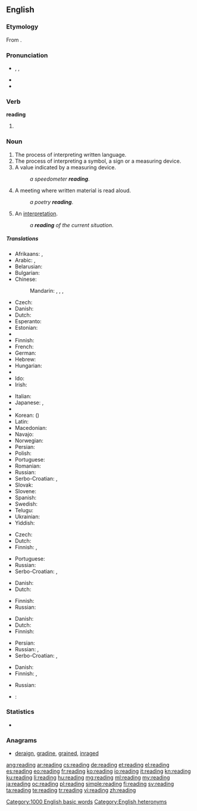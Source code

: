 {{wikipedia|reading (disambiguation)}}
{{also|Reading}}
==English==

===Etymology===
From {{suffix|read|ing}}.

===Pronunciation===
* {{enPR|rēd'ĭng}}, {{IPA|/ˈriːdɪŋ/}}, {{X-SAMPA|/"ri:dIN/}}
* {{audio|en-us-reading.ogg|Audio (US)}}
* {{rhymes|iːdɪŋ}}

===Verb===
'''reading'''

# {{present participle of|read}}

===Noun===
{{wikipedia}}
{{en-noun|s|-}}

# The process of interpreting written language.
# The process of interpreting a symbol, a sign or a measuring device.
# A value indicated by a measuring device.
#: ''a speedometer '''reading'''''.
# A meeting where written material is read aloud.
#: ''a poetry '''reading'''''.
# An [[interpretation]].
#: ''a '''reading''' of the current situation''.

=====Translations=====
{{trans-top|the process of interpreting written language}}
* Afrikaans: {{t-|af|lesing}}, {{t-|af|oplesing}}
* Arabic: {{t-|ar|قراءة|f|tr=qirā'a}}, {{t-|ar|مطالعة|f|tr=muṭālaʿa|sc=Arab}}
* Belarusian: {{t-|be|чытанне|n|tr=čytánnje|sc=Cyrl}}
* Bulgarian: {{t-|bg|четене|n|tr=čétene|sc=Cyrl}}
* Chinese:
*: Mandarin: {{t|cmn|讀書|sc=Hani}},  {{t+|cmn|读书|tr=dúshū|sc=Hani}},  {{t|cmn|閱讀|sc=Hani}},  {{t+|cmn|阅读|tr=yuèdú|sc=Hani}}
* Czech: {{t+|cs|čtení|n}}
* Danish: {{t-|da|læsning|c}}
* Dutch: {{t+|nl|lezen|n}}
* Esperanto: {{t-|eo|legado}}
* Estonian: {{t-|et|lugemine}}
* {{trreq|fo}}
* Finnish: {{t+|fi|lukeminen}}
* French: {{t+|fr|lecture|f}}
* German: {{t+|de|Lesen|n}}
* Hebrew: {{t-|he|קריאה|f|tr=k'ri'á|alt=קְרִיאָה|sc=Hebr}}
* Hungarian: {{t+|hu|olvasás}}
* {{trreq|is}}
* Ido: {{t+|io|lektado}}
* Irish: {{t-|ga|léitheoireacht|f}}
{{trans-mid}}
* Italian: {{t+|it|lettura|f}}
* Japanese: {{t+|ja|読書|tr=どくしょ, dokusho}},  {{t-|ja|読むこと|tr=よむこと, yomu-koto}}
* {{trreq|km}}
* Korean: {{t+|ko|독서|tr=dokseo|sc=Kore}} ({{t+|ko|讀書|sc=Kore}})
* Latin: {{t-|la|lectio|f}}
* Macedonian: {{t-|mk|читање|n|tr=čítanje|sc=Cyrl}}
* Navajo: {{tø|nv|óltaʼ}}
* Norwegian: {{t-|no|lesing}}
* Persian: {{t+|fa|خواندن|tr=xândan|sc=fa-Arab}}
* Polish: {{t+|pl|czytanie|n}}
* Portuguese: {{t+|pt|leitura}}
* Romanian: {{t-|ro|lectură|f}}
* Russian: {{t+|ru|чтение|n|tr=čténije}}
* Serbo-Croatian: {{t-|sh|читање|n}}, {{t-|sh|čitanje|n|alt=čìtānje}}
* Slovak: {{t-|sk|čítania|n}}
* Slovene: {{t-|sl|branje|n}}
* Spanish: {{t+|es|lectura|f}}
* Swedish: {{t+|sv|läsning}}
* Telugu: {{t+|te|చదువు|tr=caduvu}}
* Ukrainian: {{t-|uk|читання|n|tr=čytánnja|sc=Cyrl}}
* Yiddish: {{t-|yi|לייענונג|tr=leyenung|sc=Hebr}}
{{trans-bottom}}

{{trans-top|the process of interpreting a symbol}}
* Czech: {{t+|cs|čtení|n}}
* Dutch: {{t-|nl|uitlezing|f}}
* Finnish: {{t+|fi|lukeminen}}, {{t-|fi|tulkinta}}
{{trans-mid}}
* Portuguese: {{t+|pt|leitura}}
* Russian: {{t+|ru|чтение|n|tr=čténije}}
* Serbo-Croatian: {{t-|sh|читање|n}}, {{t-|sh|čitanje|n|alt=čìtānje}}
{{trans-bottom}}

{{trans-top|a value indicated by a measuring device}}
* Danish: {{t-|da|aflæsning|c}}
* Dutch: {{t-|nl|lezing|f}}
{{trans-mid}}
* Finnish: {{t-|fi|lukema}}
* Russian: {{t+|ru|показание|tr=pokazánije|sc=Cyrl}}
{{trans-bottom}}

{{trans-top|written material that is read aloud}}
* Danish: {{t-|da|forelæsning|c}}
* Dutch: {{t-|nl|inschatting|f}}
* Finnish: {{t-|fi|lausunta}}
{{trans-mid}}
* Persian: {{t+|fa|خوانی|tr=-xâni|sc=fa-Arab}}
* Russian: {{t+|ru|чтение|n|tr=čténije}}, {{t+|ru|чтиво|n|tr=čtívo|sc=Cyrl}}
* Serbo-Croatian: {{t-|sh|читање|n}}, {{t-|sh|čitanje|n|alt=čìtānje}}
{{trans-bottom}}

{{trans-top|an interpretation}}
* Danish: {{t-|da|fortolkning|c}}
* Finnish: {{t-|fi|tulkinta}}, {{t+|fi|lukeminen}}
{{trans-mid}}
* Russian: {{t+|ru|толкование|n|tr=tolkovánije|sc=Cyrl}}
{{trans-bottom}}

{{checktrans}}
* {{ttbc|it}}: {{t+|it|lettura|f}}

===Statistics===
* {{rank|broke|waiting|political|774|reading|German|seven|notice}}

===Anagrams===
* [[deraign#English|deraign]], [[gradine#English|gradine]], [[grained#English|grained]], [[inraged#English|inraged]]

[[Category:1000 English basic words]]
[[Category:English heteronyms]]

[[ang:reading]]
[[ar:reading]]
[[cs:reading]]
[[de:reading]]
[[et:reading]]
[[el:reading]]
[[es:reading]]
[[eo:reading]]
[[fr:reading]]
[[ko:reading]]
[[io:reading]]
[[it:reading]]
[[kn:reading]]
[[ku:reading]]
[[li:reading]]
[[hu:reading]]
[[mg:reading]]
[[ml:reading]]
[[my:reading]]
[[ja:reading]]
[[oc:reading]]
[[pl:reading]]
[[simple:reading]]
[[fi:reading]]
[[sv:reading]]
[[ta:reading]]
[[te:reading]]
[[tr:reading]]
[[vi:reading]]
[[zh:reading]]